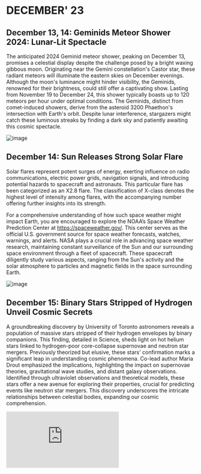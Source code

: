 # DECEMBER' 23

## December 13, 14: Geminids Meteor Shower 2024: Lunar-Lit Spectacle

The anticipated 2024 Geminid meteor shower, peaking on December 13, promises a celestial display despite the challenge posed by a bright waxing gibbous moon. Originating near the Gemini constellation's Castor star, these radiant meteors will illuminate the eastern skies on December evenings. Although the moon's luminance might hinder visibility, the Geminids, renowned for their brightness, could still offer a captivating show. Lasting from November 19 to December 24, this shower typically boasts up to 120 meteors per hour under optimal conditions. The Geminids, distinct from comet-induced showers, derive from the asteroid 3200 Phaethon's intersection with Earth's orbit. Despite lunar interference, stargazers might catch these luminous streaks by finding a dark sky and patiently awaiting this cosmic spectacle.

![image](https://earthsky.org/upl/2023/12/Geminids_Jan-Curtis_Wyoming_14-15Dec2023-e1702730129435.jpg)

## December 14: Sun Releases Strong Solar Flare


Solar flares represent potent surges of energy, exerting influence on radio communications, electric power grids, navigation signals, and introducing potential hazards to spacecraft and astronauts.
This particular flare has been categorized as an X2.8 flare. The classification of X-class denotes the highest level of intensity among flares, with the accompanying number offering further insights into its strength.

For a comprehensive understanding of how such space weather might impact Earth, you are encouraged to explore the NOAA’s Space Weather Prediction Center at https://spaceweather.gov/. This center serves as the official U.S. government source for space weather forecasts, watches, warnings, and alerts. NASA plays a crucial role in advancing space weather research, maintaining constant surveillance of the Sun and our surrounding space environment through a fleet of spacecraft. These spacecraft diligently study various aspects, ranging from the Sun's activity and the solar atmosphere to particles and magnetic fields in the space surrounding Earth.

![image](https://blogs.nasa.gov/solarcycle25/wp-content/uploads/sites/304/2023/12/Flare_12.14.2023.gif)

## December 15: Binary Stars Stripped of Hydrogen Unveil Cosmic Secrets

A groundbreaking discovery by University of Toronto astronomers reveals a population of massive stars stripped of their hydrogen envelopes by binary companions. This finding, detailed in Science, sheds light on hot helium stars linked to hydrogen-poor core-collapse supernovae and neutron star mergers. Previously theorized but elusive, these stars' confirmation marks a significant leap in understanding cosmic phenomena. Co-lead author Maria Drout emphasized the implications, highlighting the impact on supernovae theories, gravitational wave studies, and distant galaxy observations. Identified through ultraviolet observations and theoretical models, these stars offer a new avenue for exploring their properties, crucial for predicting events like neutron star mergers. This discovery underscores the intricate relationships between celestial bodies, expanding our cosmic comprehension.

![image](https://phys.org/news/2023-12-astronomers-population-binary-stars.html)